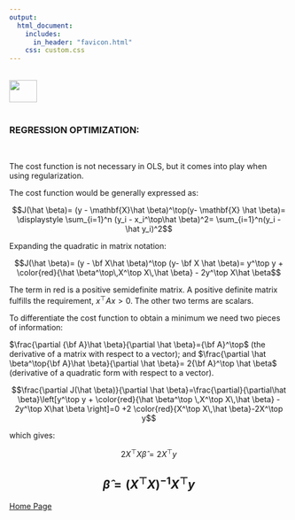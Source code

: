 ```yaml
---
output: 
  html_document:
    includes:
      in_header: "favicon.html" 
    css: custom.css
---
```


<br>
<a href="http://rinterested.github.io/statistics/index.html">
<img HEIGHT="40" WIDTH="50" src="https://cloud.githubusercontent.com/assets/9312897/10556783/a27a26fa-745c-11e5-9b1a-2d5bd737387a.PNG"></a>
<br><br>


### REGRESSION OPTIMIZATION:
<br>

The cost function is not necessary in OLS, but it comes into play when using regularization.

The cost function would be generally expressed as:

$$J(\hat \beta)= (y - \mathbf{X}\hat \beta)^\top(y- \mathbf{X} \hat \beta)= \displaystyle \sum_{i=1}^n (y_i - x_i^\top\hat \beta)^2= \sum_{i=1}^n(y_i - \hat y_i)^2$$

Expanding the quadratic in matrix notation:

$$J(\hat \beta)= (y - \bf X\hat \beta)^\top (y- \bf X \hat \beta)= y^\top y + \color{red}{\hat \beta^\top\,X^\top X\,\hat \beta} - 2y^\top X\hat \beta$$

The term in red is a positive semidefinite matrix. A positive definite matrix fulfills the requirement, $x^\top Ax>0$. The other two terms are scalars.

To differentiate the cost function to obtain a minimum we need two pieces of information:

$\frac{\partial {\bf A}\hat \beta}{\partial \hat \beta}={\bf A}^\top$ (the derivative of a matrix with respect to a vector); and $\frac{\partial \hat \beta^\top{\bf A}\hat \beta}{\partial \hat \beta}= 2{\bf A}^\top \hat \beta$ (derivative of a quadratic form with respect to a vector).

$$\frac{\partial J(\hat \beta)}{\partial \hat \beta}=\frac{\partial}{\partial\hat \beta}\left[y^\top y + \color{red}{\hat \beta^\top \,X^\top X\,\hat \beta} - 2y^\top X\hat \beta \right]=0 +2 \color{red}{X^\top X\,\hat \beta}-2X^\top y$$

which gives:

$$2X^\top X\hat \beta = 2X^\top y$$

$$\hat \beta = (X^\top X)^{-1}X^\top y$$
---

<a href="http://rinterested.github.io/statistics/index.html">Home Page</a>
